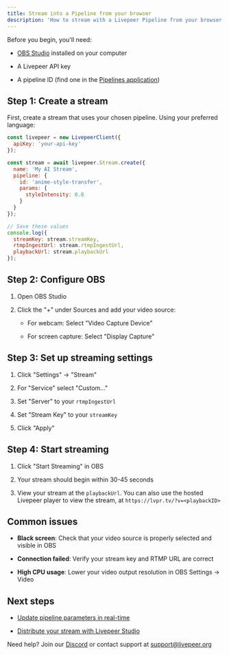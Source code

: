 ```yaml
---
title: Stream into a Pipeline from your browser
description: 'How to stream with a Livepeer Pipeline from your browser'
---
```


Before you begin, you'll need:

* [OBS Studio](https://obsproject.com/) installed on your computer

* A Livepeer API key

* A pipeline ID (find one in the [Pipelines application](https://showcase.livepeer.stuorgio))

## Step 1: Create a stream

First, create a stream that uses your chosen pipeline. Using your preferred language:

```javascript
const livepeer = new LivepeerClient({
  apiKey: 'your-api-key'
});

const stream = await livepeer.Stream.create({
  name: 'My AI Stream',
  pipeline: {
    id: 'anime-style-transfer',
    params: {
      styleIntensity: 0.8
    }
  }
});

// Save these values
console.log({
  streamKey: stream.streamKey,
  rtmpIngestUrl: stream.rtmpIngestUrl,
  playbackUrl: stream.playbackUrl
});
```

## Step 2: Configure OBS

1. Open OBS Studio

2. Click the "+" under Sources and add your video source:

   * For webcam: Select "Video Capture Device"

   * For screen capture: Select "Display Capture"

## Step 3: Set up streaming settings

1. Click "Settings" → "Stream"

2. For "Service" select "Custom..."

3. Set "Server" to your `rtmpIngestUrl`

4. Set "Stream Key" to your `streamKey`

5. Click "Apply"

## Step 4: Start streaming

1. Click "Start Streaming" in OBS

2. Your stream should begin within 30-45 seconds

3. View your stream at the `playbackUrl`. You can also use the hosted Livepeer player to view the stream, at `https://lvpr.tv/?v=<playbackID>`

## Common issues

* **Black screen**: Check that your video source is properly selected and visible in OBS

* **Connection failed**: Verify your stream key and RTMP URL are correct

* **High CPU usage**: Lower your video output resolution in OBS Settings → Video

## Next steps

* [Update pipeline parameters in real-time](https://pipelines.livepeer.org/api-reference)

* [Distribute your stream with Livepeer Studio](https://livepeer.studio)

Need help? Join our [Discord](https://discord.gg/livepeer) or contact support at [support@livepeer.org](mailto:support@livepeer.org)